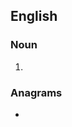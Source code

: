 {{also|write-downs}}

==English==

===Noun===
{{head|en|noun plural form}}

# {{plural of|writedown|lang=en}}

===Anagrams===
* {{l|en|writes down}}